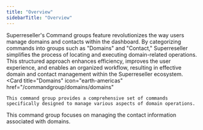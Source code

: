 ```yaml
---
title: "Overview"
sidebarTitle: "Overview"
---
```


Superreseller's Command groups feature revolutionizes the way users manage domains and contacts within the dashboard. By categorizing commands into groups such as "Domains" and "Contact," Superreseller simplifies the process of locating and executing domain-related operations. This structured approach enhances efficiency, improves the user experience, and enables an organized workflow, resulting in effective domain and contact management within the Superreseller ecosystem.
<CardGroup>
  <Card
    title="Domains"
    icon="earth-americas"
    href="/commandgroup/domains/domains"
  >
    This command group provides a comprehensive set of commands specifically designed to manage various aspects of domain operations.
  </Card>
  <Card
    title="Contacts"
    icon="id-card"
    href="/commandgroup/contacts/create"
  >
    This command group focuses on managing the contact information associated with domains.
  </Card>
</CardGroup>